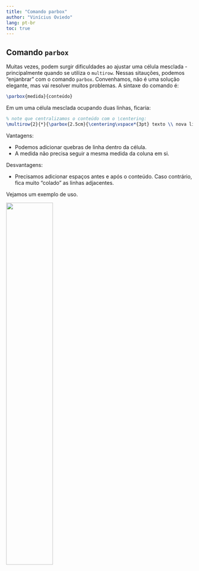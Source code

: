 ```yaml
---
title: "Comando parbox"
author: "Vinícius Oviedo"
lang: pt-br
toc: true
---
```


## Comando `parbox`

Muitas vezes, podem surgir dificuldades ao ajustar uma célula mesclada - principalmente quando se utiliza o `multirow`. Nessas sitauções,
podemos "enjanbrar" com o comando `parbox`. Convenhamos, não é uma solução elegante, mas vai resolver muitos problemas. A sintaxe do
comando é:

```LaTeX
\parbox{medida}{conteúdo} 
```

Em um uma célula mesclada ocupando duas linhas, ficaria:

```LaTeX
% note que centralizamos o conteúdo com o \centering:
\multirow{2}{*}{\parbox{2.5cm}{\centering\vspace*{3pt} texto \\ nova linha} \vspace*{10pt}}
```

Vantagens:

- Podemos adicionar quebras de linha dentro da célula.
- A medida não precisa seguir a mesma medida da coluna em si.

Desvantagens:

- Precisamos adicionar espaços antes e após o conteúdo. Caso contrário, fica muito "colado" as linhas adjacentes.


Vejamos um exemplo de uso.

![](assets/parbox.png){width=50%}